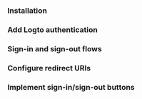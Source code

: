 

<GuideTip />

### Installation

<Installation />

### Add Logto authentication

<AddAuthentication />

### Sign-in and sign-out flows

<SignInAndSignOutFlows />

### Configure redirect URIs

<ConfigureRedirectUris />

### Implement sign-in/sign-out buttons

<ImplementButtons />

<TestYourIntegration sdk=".NET Core (MVC)" />
